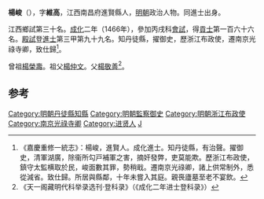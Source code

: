 '''楊峻'''（{{bd|1433年||？}}），字'''維高'''，江西南昌府進賢縣人，[[明朝|明朝]]政治人物。同進士出身。

江西鄉試第三十名。[[成化|成化]]二年（1466年），參加丙戌科[[會試|會試]]，得[[貢士|貢士]]第一百六十六名。[[殿試|殿試]]登[[進士|進士]]第三甲第九十九名。知丹徒縣，擢御史，歷浙江布政使，遷南京光祿寺卿，致仕歸<ref>《嘉慶重修一統志》：楊峻，進賢人。成化進士。知丹徒縣，有治聲。擢御史，清軍湖廣，除衞所勾戸補軍之害，摘奸發弊，吏莫能欺。歷浙江布政使，鎮守太監横取於民，峻面數其罪，勢稍戢。遷南京光祿卿，諸上供常制外，悉從減省。致仕歸。所居與縣鄰，十年未嘗入其庭。親䘮廬墓至老不宴飲。</ref>。

曾祖[[楊榮壽|楊榮壽]]。祖父[[楊仲文|楊仲文]]。父[[楊敬善|楊敬善]]<ref>《天一阁藏明代科举录选刊·登科录》（《成化二年进士登科录》）</ref>。

==参考==
{{reflist}}
{{明朝人物小作品}}
{{成化二年丙戌科殿試金榜}}
{{DEFAULTSORT:Yang楊}}
[[Category:明朝丹徒縣知縣|Category:明朝丹徒縣知縣]]
[[Category:明朝監察御史|Category:明朝監察御史]]
[[Category:明朝浙江布政使|Category:明朝浙江布政使]]
[[Category:南京光祿寺卿|Category:南京光祿寺卿]]
[[Category:进贤人|Category:进贤人]]
[[Category:楊姓|J]]